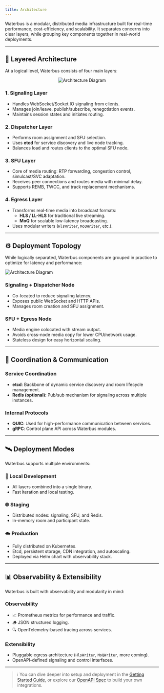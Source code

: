 ```yaml
---
title: Architecture
---
```


Waterbus is a modular, distributed media infrastructure built for real-time performance, cost-efficiency, and scalability. It separates concerns into clear layers, while grouping key components together in real-world deployments.

---

## 🧱 Layered Architecture

At a logical level, Waterbus consists of four main layers:

<div align="center">
<img src="/images/layer-arch.svg" alt="Architecture Diagram" />
</div>

### 1. Signaling Layer
- Handles WebSocket/Socket.IO signaling from clients.
- Manages join/leave, publish/subscribe, renegotiation events.
- Maintains session states and initiates routing.

### 2. Dispatcher Layer
- Performs room assignment and SFU selection.
- Uses **etcd** for service discovery and live node tracking.
- Balances load and routes clients to the optimal SFU node.

### 3. SFU Layer
- Core of media routing: RTP forwarding, congestion control, simulcast/SVC adaptation.
- Receives peer connections and routes media with minimal delay.
- Supports REMB, TWCC, and track replacement mechanisms.

### 4. Egress Layer
- Transforms real-time media into broadcast formats:
  - **HLS / LL-HLS** for traditional live streaming.
  - **MoQ** for scalable low-latency broadcasting.
- Uses modular writers (`HlsWriter`, `MoQWriter`, etc.).

---

## ⚙️ Deployment Topology

While logically separated, Waterbus components are grouped in practice to optimize for latency and performance:

<img src="/images/arch.svg" alt="Architecture Diagram" />

### Signaling + Dispatcher Node
- Co-located to reduce signaling latency.
- Exposes public WebSocket and HTTP APIs.
- Manages room creation and SFU assignment.

### SFU + Egress Node
- Media engine colocated with stream output.
- Avoids cross-node media copy for lower CPU/network usage.
- Stateless design for easy horizontal scaling.

---

## 🧩 Coordination & Communication

### Service Coordination
- **etcd**: Backbone of dynamic service discovery and room lifecycle management.
- **Redis (optional)**: Pub/sub mechanism for signaling across multiple instances.

### Internal Protocols
- **QUIC**: Used for high-performance communication between services.
- **gRPC**: Control plane API across Waterbus modules.

---

## 🛰️ Deployment Modes

Waterbus supports multiple environments:

### 🧪 Local Development
- All layers combined into a single binary.
- Fast iteration and local testing.

### 🌐 Staging
- Distributed nodes: signaling, SFU, and Redis.
- In-memory room and participant state.

### ☁️ Production
- Fully distributed on Kubernetes.
- Etcd, persistent storage, CDN integration, and autoscaling.
- Deployed via Helm chart with observability stack.

---

## 📊 Observability & Extensibility

Waterbus is built with observability and modularity in mind:

### Observability
- 📈 Prometheus metrics for performance and traffic.
- 🪵 JSON structured logging.
- 🔍 OpenTelemetry-based tracing across services.

### Extensibility
- Pluggable egress architecture (`HlsWriter`, `MoQWriter`, more coming).
- OpenAPI-defined signaling and control interfaces.

---

> ℹ️ You can dive deeper into setup and deployment in the [Getting Started Guide](/docs/getting-started), or explore our [OpenAPI Spec](/openapi/auth/post) to build your own integrations.
